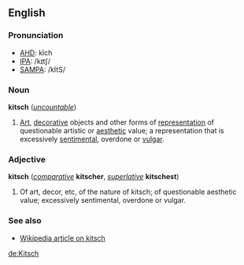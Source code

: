 ==English==
===Pronunciation===
*[[w:AHD|AHD]]: kĭch
*[[w:IPA|IPA]]: /kɪtʃ/
*[[w:SAMPA|SAMPA]]: /kItS/

===Noun===
'''kitsch''' (''[[uncountable]]'')

#[[Art]], [[decorative]] objects and other forms of [[representation]] of questionable artistic or [[aesthetic]] value; a representation that is excessively [[sentimental]], overdone or [[vulgar]].
<!--Do these definitions add anything to the definition above?  Are they independent meanings?
#Product of a [[creative]] process where the [[medium]] receives more attention than the substance.
#Symbol of [[identity]] or [[social]] [[status]] that is [[associate|associated]] with [[conformity]], [[mediocrity]] or lack of [[originality]].
-->

===Adjective===
'''kitsch''' (''[[comparative]]'' '''kitscher''', ''[[superlative]]'' '''kitschest''')

#Of art, decor, etc, of the nature of kitsch; of questionable aesthetic value; excessively sentimental, overdone or vulgar.

===See also===
*[[w:kitsch|Wikipedia article on kitsch]]

[[de:Kitsch]]